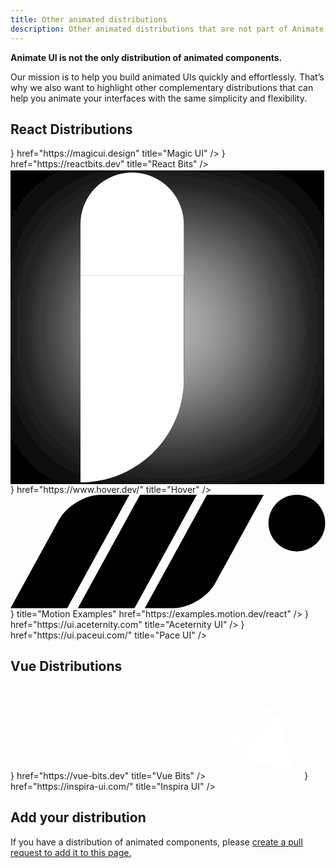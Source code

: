 ```yaml
---
title: Other animated distributions
description: Other animated distributions that are not part of Animate UI.
---
```


**Animate UI is not the only distribution of animated components.**

Our mission is to help you build animated UIs quickly and effortlessly. That’s why we also want to highlight other complementary distributions that can help you animate your interfaces with the same simplicity and flexibility.

## React Distributions

<Cards>
  <Card
    icon={
      <svg
        width="256"
        height="256"
        viewBox="0 0 256 256"
        fill="none"
        xmlns="http://www.w3.org/2000/svg"
      >
        <rect
          width="256"
          height="256"
          rx="128"
          fill="url(#paint0_linear_601_4643)"
        />
        <rect
          width="256"
          height="256"
          rx="128"
          fill="url(#paint1_linear_601_4643)"
        />
        <path
          d="M124.157 193.675C123.939 193.783 123.722 193.837 123.505 193.837C123.287 193.837 122.852 193.837 122.2 193.837C120.678 193.837 118.884 193.567 116.818 193.025C114.862 192.591 112.905 191.995 110.948 191.236C109.099 190.586 107.469 189.828 106.055 188.961C104.751 188.094 103.935 187.335 103.609 186.685C103.501 185.167 103.446 183.596 103.446 181.97C103.446 180.345 103.446 178.773 103.446 177.256C103.446 165.118 104.316 152.438 106.055 139.217C107.904 125.995 110.893 111.69 115.025 96.3005C115.459 94.7833 115.894 92.8867 116.329 90.6108C116.873 88.2266 117.416 85.6798 117.96 82.9704C115.351 85.0296 112.252 88.335 108.665 92.8867C105.077 97.3301 101.272 102.64 97.2492 108.818C93.3354 114.887 89.3672 121.606 85.3446 128.975C81.4308 136.236 77.8431 143.66 74.5815 151.246C71.32 158.724 68.4933 166.148 66.1015 173.517C63.8185 180.887 62.4051 187.714 61.8615 194C56.6431 192.483 53.001 190.966 50.9354 189.448C48.9785 187.931 48 186.089 48 183.921C48 181.97 48.5979 179.207 49.7938 175.631C50.9897 172.054 52.6749 167.828 54.8492 162.951C57.0236 158.074 59.6872 152.655 62.84 146.695C65.9928 140.626 69.4718 134.123 73.2769 127.187C77.6256 119.276 81.8656 111.852 85.9969 104.916C90.2369 97.9803 94.3682 91.6946 98.3908 86.0591C102.413 80.4236 106.327 75.5468 110.132 71.4286C114.046 67.3104 117.906 64.1675 121.711 62C123.233 62 125.244 62.3793 127.745 63.1379C130.354 63.8966 132.854 64.8177 135.246 65.9015C137.747 66.9852 139.921 68.1232 141.769 69.3153C143.726 70.399 144.813 71.3202 145.031 72.0788C143.509 75.1133 141.715 79.665 139.649 85.734C137.584 91.803 135.464 98.6847 133.289 106.379C131.224 114.074 129.212 122.256 127.255 130.926C125.407 139.488 123.939 147.724 122.852 155.635C125.353 149.675 128.234 143.498 131.495 137.103C134.866 130.601 138.399 124.207 142.095 117.921C145.792 111.527 149.543 105.35 153.348 99.3892C157.262 93.4286 161.067 88.0099 164.763 83.133C168.459 78.1478 171.884 73.8128 175.037 70.1281C178.298 66.4434 181.179 63.734 183.68 62C185.202 62 187.213 62.3793 189.714 63.1379C192.323 63.8966 194.824 64.8177 197.215 65.9015C199.716 66.9852 201.89 68.1232 203.738 69.3153C205.695 70.399 206.783 71.3202 207 72.0788C203.521 78.2562 200.477 85.7882 197.868 94.6749C195.258 103.562 193.03 112.882 191.182 122.635C189.442 132.389 188.083 142.089 187.105 151.734C186.235 161.271 185.8 169.833 185.8 177.419C185.8 179.911 185.8 182.512 185.8 185.222C185.8 187.931 185.909 190.749 186.126 193.675C184.604 193.675 182.756 193.458 180.582 193.025C178.516 192.7 176.45 192.212 174.385 191.562C172.428 190.911 170.634 190.153 169.003 189.286C167.372 188.527 166.231 187.66 165.578 186.685C165.47 185.167 165.415 183.596 165.415 181.97C165.415 180.345 165.415 178.773 165.415 177.256C165.415 165.118 166.285 152.438 168.025 139.217C169.873 125.995 172.863 111.69 176.994 96.3005C177.429 94.7833 177.918 92.7241 178.462 90.1232C179.005 87.5222 179.549 84.8128 180.092 81.9951C177.048 83.5123 173.569 86.4384 169.655 90.7734C165.85 95 161.936 100.202 157.914 106.379C154 112.448 150.086 119.222 146.172 126.7C142.367 134.177 138.888 141.818 135.735 149.621C132.691 157.315 130.082 165.01 127.908 172.704C125.842 180.291 124.592 187.281 124.157 193.675Z"
          fill="white"
        />
        <defs>
          <linearGradient
            id="paint0_linear_601_4643"
            x1="128"
            y1="0"
            x2="128"
            y2="256"
            gradientUnits="userSpaceOnUse"
          >
            <stop stopColor="#EF786F" />
            <stop offset="1" stopColor="#D8595E" />
          </linearGradient>
          <linearGradient
            id="paint1_linear_601_4643"
            x1="78"
            y1="3.7012e-06"
            x2="236"
            y2="256"
            gradientUnits="userSpaceOnUse"
          >
            <stop stopColor="#9E7AFF" />
            <stop offset="0.333333" stopColor="#FE8BBB" />
            <stop offset="0.666667" stopColor="#FFBD7A" />
            <stop offset="1" stopColor="#F8EAC3" />
          </linearGradient>
        </defs>
      </svg>
    }
    href="https://magicui.design"
    title="Magic UI"
  />
  <Card
    icon={
      <svg
        width="23"
        height="23"
        viewBox="0 0 25 23"
        className="fill-black dark:fill-white"
        xmlns="http://www.w3.org/2000/svg"
      >
        <path d="M15.6317 0.571987C16.3759 0.228574 17.2363 0.0550841 18.033 0.38644L18.1922 0.459682L18.1942 0.460659L18.41 0.587612C18.8912 0.905222 19.2097 1.37902 19.407 1.8923C19.602 2.39947 19.6967 2.98342 19.7195 3.60226L19.7244 3.86886L19.7293 4.82101L17.825 4.83078L17.8201 3.87863L17.8045 3.47042C17.7767 3.09113 17.7136 2.79437 17.6297 2.57589C17.5217 2.29489 17.4024 2.19635 17.3289 2.15792L17.284 2.13937C17.1618 2.09871 16.9051 2.08256 16.4305 2.30148C15.8996 2.5465 15.2436 3.02482 14.5086 3.74874C13.7215 4.524 12.8888 5.53694 12.0692 6.73507C12.2359 6.73273 12.4038 6.73019 12.5721 6.73019C15.8011 6.73022 18.765 7.16566 20.9539 7.89523C22.0431 8.25833 22.9938 8.71183 23.6912 9.26144C24.3778 9.80264 24.9519 10.5493 24.952 11.4919C24.9519 12.3043 24.5214 12.9748 23.9715 13.4831C23.4218 13.9912 22.6749 14.416 21.824 14.7673L20.9432 15.1306L20.2166 13.3698L21.0975 13.0066C21.833 12.7029 22.3554 12.3832 22.6785 12.0847C23.0011 11.7865 23.0476 11.5861 23.0477 11.4919C23.0476 11.3827 22.9814 11.1272 22.5125 10.7575C22.0535 10.3958 21.3298 10.028 20.3514 9.70187C18.4042 9.05287 15.6534 8.6355 12.5721 8.63546C11.9839 8.63546 11.4073 8.65026 10.8465 8.67941C10.5662 9.16529 10.292 9.6716 10.0252 10.195C9.8036 10.6298 9.59539 11.0625 9.40021 11.49C9.59576 11.9183 9.80411 12.3521 10.0262 12.7878H10.0272L10.2918 13.2976C11.6276 15.814 13.1379 17.8859 14.5086 19.236C15.2432 19.9595 15.8989 20.4376 16.4295 20.6823C16.9715 20.9322 17.23 20.8755 17.3279 20.8259L17.4061 20.7712C17.4946 20.6921 17.6094 20.5285 17.699 20.1902C17.8183 19.7396 17.8576 19.0916 17.7781 18.2556C17.6198 16.5909 17.0111 14.39 15.9705 12.0017L16.8436 11.6218L17.7166 11.2409C18.809 13.7484 19.4914 16.1499 19.6746 18.0749C19.7658 19.0336 19.7391 19.9287 19.5408 20.6775C19.343 21.4244 18.9388 22.1417 18.1932 22.5222L18.1922 22.5232C17.3525 22.9505 16.4266 22.7778 15.6326 22.4118C14.8262 22.04 13.9897 21.3992 13.1717 20.5935C11.5669 19.0128 9.8785 16.6456 8.43536 13.8562C7.94269 15.2332 7.60957 16.5119 7.44415 17.611C7.29073 18.6308 7.29006 19.4422 7.40411 20.0153C7.52086 20.6015 7.71887 20.7763 7.81622 20.8259H7.8172L7.88947 20.8523C8.09827 20.9026 8.58562 20.8602 9.46173 20.239L10.2381 19.6882L11.3397 21.2419L10.5633 21.7927L10.3582 21.9323C9.31984 22.6214 8.06557 23.0899 6.95197 22.5222V22.5232C6.11192 22.0955 5.70676 21.2449 5.53595 20.3874C5.36259 19.5163 5.38948 18.4625 5.56036 17.3269C5.81724 15.6203 6.41817 13.6025 7.31818 11.49C6.99301 10.7266 6.7076 9.97508 6.46271 9.24679C5.85761 9.38078 5.298 9.53349 4.79279 9.70187C3.81426 10.028 3.09071 10.3958 2.63165 10.7575C2.16243 11.1274 2.09658 11.3827 2.0965 11.4919C2.09671 11.6513 2.25906 12.068 3.17462 12.5876L3.36798 12.6921L4.21271 13.1335L3.3299 14.822L2.48615 14.3806L2.2674 14.2614C1.17979 13.6487 0.192367 12.742 0.1922 11.4919C0.192288 10.5492 0.766185 9.80266 1.45294 9.26144C2.15046 8.7118 3.10094 8.25834 4.19025 7.89523C4.72343 7.71753 5.30301 7.55645 5.92072 7.41574C5.76557 6.80139 5.64509 6.21178 5.56134 5.65597C5.39035 4.52081 5.36283 3.46829 5.53595 2.59738C5.70654 1.7396 6.11162 0.888515 6.95197 0.460659V0.461635C7.83252 0.0128116 8.80234 0.2186 9.65021 0.63937L10.0057 0.831752L10.8279 1.31222L9.86603 2.95675L9.04376 2.47628L8.78009 2.33371C8.20699 2.05202 7.91997 2.1051 7.81622 2.15792V2.1589C7.71887 2.20847 7.52073 2.38226 7.40411 2.96847C7.29019 3.54153 7.29149 4.35303 7.44513 5.37277C7.52452 5.89955 7.64219 6.46785 7.79767 7.06808C8.41596 6.97652 9.06014 6.90151 9.72443 6.8464C10.8365 5.04912 12.0257 3.5201 13.1717 2.39132C13.9899 1.58545 14.8252 0.944189 15.6317 0.571987ZM17.7166 11.2409L15.9705 12.0017L15.5906 11.1286L17.3367 10.3679L17.7166 11.2409ZM8.4422 7.94406C7.87898 7.94428 7.42287 8.40036 7.42267 8.96359C7.42267 9.52698 7.87886 9.98388 8.4422 9.9841C9.00573 9.9841 9.46271 9.52712 9.46271 8.96359C9.46251 8.40023 9.00561 7.94406 8.4422 7.94406Z"></path>
      </svg>
    }
    href="https://reactbits.dev"
    title="React Bits"
  />
  <Card
    icon={
      <div
        className="relative z-10 grid size-[40px] place-content-center border-b border-neutral-950 bg-indigo-600 text-white"
        style={{
          clipPath:
            'polygon(12px 0%, calc(100% - 12px) 0%, 100% 12px, 100% 100%, calc(100% - 12px) 100%, 12px 100%, 0 100%, 0 0)',
        }}
      >
        <svg className="!size-[30px]" viewBox="0 0 90 90">
          <path
            d="M49.5 30.5C65.7924 30.5 79 43.7076 79 60H49.5V30.5Z"
            fill="white"
          ></path>
          <path
            d="M20 60C20 43.7076 33.2076 30.5 49.5 30.5L49.5 60L20 60Z"
            fill="white"
          ></path>
          <path
            d="M79 89.5C62.7076 89.5 49.5 76.2924 49.5 60L79 60L79 89.5Z"
            fill="white"
          ></path>
          <g filter="url(#filter0_d_328_2)">
            <rect
              x="20"
              y="30.5"
              width="29.5"
              height="29.5"
              fill="white"
            ></rect>
          </g>
          <path
            d="M20 60H49.5C49.5 76.2924 36.2924 89.5 20 89.5V60Z"
            fill="white"
          ></path>
          <path
            d="M20 15.75C20 7.60379 26.6038 1 34.75 1C42.8962 1 49.5 7.6038 49.5 15.75V30.5H20V15.75Z"
            fill="white"
          ></path>
          <defs>
            <filter
              id="filter0_d_328_2"
              x="0"
              y="0.5"
              width="89.5"
              height="89.5"
              filterUnits="userSpaceOnUse"
              colorInterpolationFilters="sRGB"
            >
              <feFlood floodOpacity="0" result="BackgroundImageFix"></feFlood>
              <feColorMatrix
                in="SourceAlpha"
                type="matrix"
                values="0 0 0 0 0 0 0 0 0 0 0 0 0 0 0 0 0 0 127 0"
                result="hardAlpha"
              ></feColorMatrix>
              <feOffset dx="10"></feOffset>
              <feGaussianBlur stdDeviation="15"></feGaussianBlur>
              <feComposite in2="hardAlpha" operator="out"></feComposite>
              <feColorMatrix
                type="matrix"
                values="0 0 0 0 0.879379 0 0 0 0 0.879379 0 0 0 0 0.879379 0 0 0 1 0"
              ></feColorMatrix>
              <feBlend
                mode="normal"
                in2="BackgroundImageFix"
                result="effect1_dropShadow_328_2"
              ></feBlend>
              <feBlend
                mode="normal"
                in="SourceGraphic"
                in2="effect1_dropShadow_328_2"
                result="shape"
              ></feBlend>
            </filter>
          </defs>
        </svg>
      </div>
    }
    href="https://www.hover.dev/"
    title="Hover"
  />
  <Card
    icon={
      <div className="size-[40px] rounded-[7px] p-1.5 flex items-center justify-center bg-[#83e6f7]">
        <svg xmlns="http://www.w3.org/2000/svg" viewBox="0 0 1260 454">
          <path
            d="M475.753 0L226.8 453.6L0 453.6L194.392 99.4116C224.526 44.5081 299.724 0 362.353 0L475.753 0Z"
            stroke="none"
          ></path>
          <path
            d="M1031.93 113.4C1031.93 50.7709 1082.7 0 1145.33 0C1207.96 0 1258.73 50.7709 1258.73 113.4C1258.73 176.029 1207.96 226.8 1145.33 226.8C1082.7 226.8 1031.93 176.029 1031.93 113.4Z"
            stroke="none"
          ></path>
          <path
            d="M518.278 0L745.078 0L496.125 453.6L269.325 453.6L518.278 0Z"
            stroke="none"
          ></path>
          <path
            d="M786.147 0L1012.95 0L818.555 354.188C788.422 409.092 713.223 453.6 650.594 453.6L537.194 453.6L786.147 0Z"
            stroke="none"
          ></path>
        </svg>
      </div>
    }
    title="Motion Examples"
    href="https://examples.motion.dev/react"
  />
  <Card
    icon={<img width={40} height={40} src="https://ui.aceternity.com/logo.png" alt="Aceternity UI" />}
    href="https://ui.aceternity.com"
    title="Aceternity UI"
/>
  <Card
    icon={<img width={40} height={40} src="https://ui.paceui.com/images/logo.png" alt="Pace UI" />}
    href="https://ui.paceui.com/"
    title="Pace UI"
/>

</Cards>

## Vue Distributions

<Cards>
  <Card
    icon={
      <svg
        width="30"
        height="30"
        viewBox="0 0 47 41"
        className="fill-black dark:fill-white"
        xmlns="http://www.w3.org/2000/svg"
      >
        <path d="M0.345215 0.450195H15.6363C15.6363 0.450195 22.0583 12.3486 26.6885 19.6614C26.8836 19.9694 26.9797 20.151 27.1894 20.4493C27.3852 20.7278 27.4954 20.8853 27.7214 21.1399C27.9339 21.3795 27.8963 21.356 28.1397 21.6249C28.2726 21.7719 28.3875 21.8829 28.6738 22.068C28.933 22.2355 29.377 22.3481 29.7138 22.2345C29.9746 22.1465 30.0451 22.1136 30.2668 21.9894C31.043 21.5543 31.8402 19.9698 31.8402 19.9698L40.7527 3.71523H32.9372V0.450859L46.3206 0.450195L35.594 19.0675C35.594 19.0675 34.5027 20.8176 33.7209 22.1763C33.5935 22.3977 33.0493 23.1986 32.8374 23.4686C32.4369 23.9791 32.2132 24.2841 31.8402 24.6523C31.4828 25.005 31.1302 25.1777 30.8799 25.2783C30.4928 25.4337 30.0788 25.5121 29.663 25.546C29.3087 25.5749 29.0702 25.5934 28.7179 25.546C28.2786 25.4868 28.2472 25.4717 27.7214 25.2783C27.5003 25.197 27.131 24.9776 26.783 24.7266C26.3964 24.4478 26.1328 24.1992 25.6981 23.7395C25.3155 23.3347 25.1467 23.0947 24.8373 22.6316C24.5125 22.1455 24.2598 21.8766 23.953 21.379C19.7839 14.6168 13.8639 3.71523 13.8639 3.71523H5.99112L23.3635 33.9098L26.6885 28.1777C26.6885 28.1777 27.1444 28.7994 28.7438 28.7475C30.2137 28.6998 30.5672 28.1777 30.5672 28.1777L23.3635 40.437L3.53103 6.05657L2.19899 3.71523L0.345215 0.450195Z"></path>
      </svg>
    }
    href="https://vue-bits.dev"
    title="Vue Bits"
  />
  <Card
    icon={
      <div className="size-[40px] rounded-full p-2 flex items-center justify-center bg-black">
        <svg
          xmlns="http://www.w3.org/2000/svg"
          width="150"
          height="150"
          viewBox="0 0 150 150"
          fill="none"
        >
          <g clip-path="url(#clip0_13_102)">
            <path
              d="M15.9288 21.2779C14.8902 17.4217 18.4217 13.8902 22.2779 14.9288L98.7834 35.5349C102.631 36.5712 103.917 41.382 101.099 44.1996L45.1996 100.099C42.382 102.917 37.5712 101.631 36.5349 97.7834L15.9288 21.2779Z"
              fill="url(#paint0_radial_13_102)"
            />
            <path
              d="M15.9288 21.2779C14.8902 17.4217 18.4217 13.8902 22.2779 14.9288L98.7834 35.5349C102.631 36.5712 103.917 41.382 101.099 44.1996L45.1996 100.099C42.382 102.917 37.5712 101.631 36.5349 97.7834L15.9288 21.2779Z"
              fill="url(#paint1_radial_13_102)"
              fillOpacity="0.5"
            />
            <path
              d="M16.429 21.1432C15.4943 17.6726 18.6726 14.4943 22.1432 15.429L98.6487 36.0351C102.111 36.9677 103.269 41.2975 100.733 43.8333L44.8333 99.7328C42.2975 102.269 37.9677 101.111 37.0351 97.6487L16.429 21.1432Z"
              fill="url(#paint2_radial_13_102)"
              fillOpacity="0.5"
              stroke="url(#paint3_linear_13_102)"
              strokeWidth="1.03602"
              strokeLinejoin="round"
            />
            <path
              d="M134.663 129.313C135.701 133.17 132.17 136.701 128.314 135.663L51.808 115.057C47.9604 114.02 46.6747 109.209 49.4923 106.392L105.392 50.4923C108.209 47.6747 113.02 48.9604 114.057 52.808L134.663 129.313Z"
              fill="url(#paint4_radial_13_102)"
            />
            <path
              d="M134.663 129.313C135.701 133.17 132.17 136.701 128.314 135.663L51.808 115.057C47.9604 114.02 46.6747 109.209 49.4923 106.392L105.392 50.4923C108.209 47.6747 113.02 48.9604 114.057 52.808L134.663 129.313Z"
              fill="url(#paint5_radial_13_102)"
              fillOpacity="0.5"
            />
            <path
              d="M134.162 129.448C135.097 132.919 131.919 136.097 128.448 135.162L51.9427 114.556C48.4799 113.624 47.3228 109.294 49.8586 106.758L105.758 50.8586C108.294 48.3228 112.624 49.4799 113.556 52.9427L134.162 129.448Z"
              fill="url(#paint6_radial_13_102)"
              fillOpacity="0.5"
              stroke="url(#paint7_linear_13_102)"
              strokeWidth="1.03602"
              strokeLinejoin="round"
            />
          </g>
          <defs>
            <radialGradient
              id="paint0_radial_13_102"
              cx="0"
              cy="0"
              r="1"
              gradientUnits="userSpaceOnUse"
              gradientTransform="translate(41.752 99.2994) rotate(-77.1419) scale(69.1305 68.9235)"
            >
              <stop stop-color="#FFF" stop-opacity="0" />
              <stop offset="1" stop-color="#FFF" stop-opacity="0.46" />
            </radialGradient>
            <radialGradient
              id="paint1_radial_13_102"
              cx="0"
              cy="0"
              r="1"
              gradientUnits="userSpaceOnUse"
              gradientTransform="translate(52.0081 50.9494) rotate(-135) scale(102.566 102.259)"
            >
              <stop stop-color="#FFF" stop-opacity="0" />
              <stop offset="1" stop-color="#FFF" />
            </radialGradient>
            <radialGradient
              id="paint2_radial_13_102"
              cx="0"
              cy="0"
              r="1"
              gradientUnits="userSpaceOnUse"
              gradientTransform="translate(43.9498 42.891) rotate(45) scale(69.4133 69.2054)"
            >
              <stop stop-color="#FFF" stop-opacity="0" />
              <stop offset="1" stop-color="#FFF" />
            </radialGradient>
            <linearGradient
              id="paint3_linear_13_102"
              x1="73.9854"
              y1="70.7289"
              x2="15.013"
              y2="11.7565"
              gradientUnits="userSpaceOnUse"
            >
              <stop stop-color="#FFF" stop-opacity="0.6" />
              <stop offset="0.494792" stop-color="#FFF" stop-opacity="0" />
              <stop offset="1" stop-color="#FFF" stop-opacity="0.38" />
            </linearGradient>
            <radialGradient
              id="paint4_radial_13_102"
              cx="0"
              cy="0"
              r="1"
              gradientUnits="userSpaceOnUse"
              gradientTransform="translate(108.839 51.292) rotate(102.858) scale(69.1305 68.9235)"
            >
              <stop offset="0.09" stop-color="#FFF" />
              <stop offset="1" stop-color="#FFF" stop-opacity="0" />
            </radialGradient>
            <radialGradient
              id="paint5_radial_13_102"
              cx="0"
              cy="0"
              r="1"
              gradientUnits="userSpaceOnUse"
              gradientTransform="translate(98.5833 99.642) rotate(45) scale(102.566 102.259)"
            >
              <stop stop-color="#FFF" stop-opacity="0" />
              <stop offset="0.0001" stop-color="#FFF" />
            </radialGradient>
            <radialGradient
              id="paint6_radial_13_102"
              cx="0"
              cy="0"
              r="1"
              gradientUnits="userSpaceOnUse"
              gradientTransform="translate(106.642 107.7) rotate(-135) scale(69.4133 69.2054)"
            >
              <stop stop-color="#FFF" stop-opacity="0" />
              <stop offset="1" stop-color="#FFF" />
            </radialGradient>
            <linearGradient
              id="paint7_linear_13_102"
              x1="76.606"
              y1="79.8625"
              x2="135.578"
              y2="138.835"
              gradientUnits="userSpaceOnUse"
            >
              <stop stop-color="#FFF" stop-opacity="0.6" />
              <stop offset="0.494792" stop-color="#FFF" stop-opacity="0" />
              <stop offset="1" stop-color="#FFF" stop-opacity="0.38" />
            </linearGradient>
            <clipPath id="clip0_13_102">
              <rect width="150" height="150" fill="#FFF" />
            </clipPath>
          </defs>
        </svg>
      </div>
    }
    href="https://inspira-ui.com/"
    title="Inspira UI"
  />
</Cards>

## Add your distribution

If you have a distribution of animated components, please <a href="https://github.com/imskyleen/animate-ui/blob/main/apps/www/content/docs/other-animated-distributions.mdx">create a pull request to add it to this page.</a>
